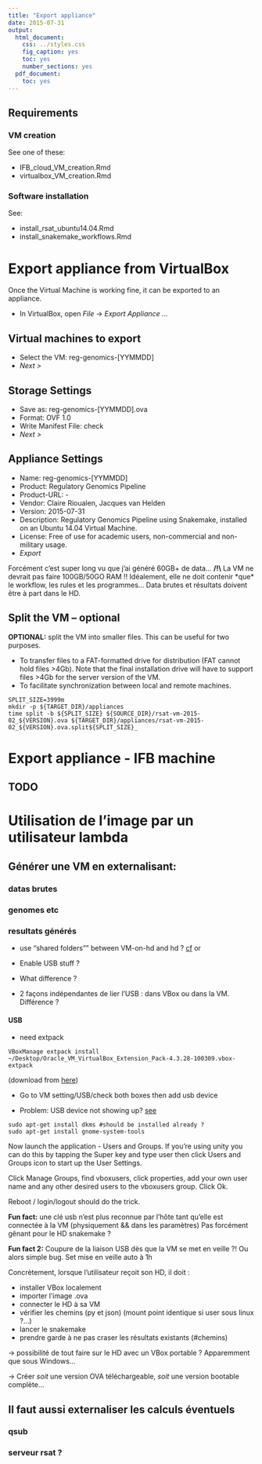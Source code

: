 ```yaml
---
title: "Export appliance"
date: 2015-07-31
output:
  html_document:
    css: ../styles.css
    fig_caption: yes
    toc: yes
    number_sections: yes
  pdf_document:
    toc: yes
---
```


## Requirements

### VM creation

See one of these:

* IFB_cloud_VM_creation.Rmd 
* virtualbox_VM_creation.Rmd
  
### Software installation

See:

* install_rsat_ubuntu14.04.Rmd
* install_snakemake_workflows.Rmd


# Export appliance from VirtualBox

Once the Virtual Machine is working fine, it can be exported to an appliance.

* In VirtualBox, open *File* -> *Export Appliance ...*


## Virtual machines to export

* Select the VM: reg-genomics-[YYMMDD]
* *Next >*


## Storage Settings

* Save as: reg-genomics-[YYMMDD].ova
* Format: OVF 1.0
*	Write Manifest File: check
* *Next >*

## Appliance Settings

* Name:           reg-genomics-[YYMMDD]	
*	Product:		    Regulatory Genomics Pipeline
*	Product-URL:	  -
*	Vendor:		      Claire Rioualen, Jacques van Helden
*	Version:		    2015-07-31
*	Description:	  Regulatory Genomics Pipeline using Snakemake, installed on an Ubuntu 14.04 Virtual Machine. 
*	License:		    Free of use for academic users, non-commercial and non-military usage. 
* *Export*

Forcément c'est super long vu que j'ai généré 60GB+ de data...
**/!\\** La VM ne devrait pas faire 100GB/50GO RAM !! 
Idéalement, elle ne doit contenir \*que\* le workflow, les rules et les programmes...
Data brutes et résultats doivent être à part dans le HD.


## Split the VM -- optional

**OPTIONAL:** split the VM into smaller files. This can be useful for two purposes.

* To transfer files to a FAT-formatted drive for distribution (FAT cannot hold files >4Gb). Note that the final installation drive will have to support files >4Gb for the server version of the VM.
* To facilitate synchronization between local and remote machines.

```
SPLIT_SIZE=3999m
mkdir -p ${TARGET_DIR}/appliances
time split -b ${SPLIT_SIZE} ${SOURCE_DIR}/rsat-vm-2015-02_${VERSION}.ova ${TARGET_DIR}/appliances/rsat-vm-2015-02_${VERSION}.ova.split${SPLIT_SIZE}_
```

# Export appliance - IFB machine

## TODO



# Utilisation de l'image par un utilisateur lambda 

## Générer une VM en externalisant: 

### datas brutes

### genomes etc

### resultats générés 
    
* use "shared folders"" between VM-on-hd and hd ? [cf](https://www.virtualbox.org/manual/ch04.html#sharedfolders)
or
* Enable USB stuff ? 

* What difference ?

* 2 façons indépendantes de lier l'USB : dans VBox ou dans la VM. Différence ? 

#### USB

* need extpack

```
VBoxManage extpack install ~/Desktop/Oracle_VM_VirtualBox_Extension_Pack-4.3.28-100309.vbox-extpack 
```
(download from [here](http://www.oracle.com/technetwork/server-storage/virtualbox/downloads/index.html#extpack))

* Go to VM setting/USB/check both boxes then add usb device

* Problem: USB device not showing up? [see](http://askubuntu.com/questions/365850/virtualbox-not-seeing-any-usb-devices-in-the-usb-filters-settings)

```
sudo apt-get install dkms #should be installed already ?
sudo apt-get install gnome-system-tools
```
Now launch the application - Users and Groups. If you're using unity you can do this by tapping the Super key and type user then click Users and Groups icon to start up the User Settings.

Click Manage Groups, find vboxusers, click properties, add your own user name and any other desired users to the vboxusers group. Click Ok.

Reboot / login/logout should do the trick.

**Fun fact:** une clé usb n'est plus reconnue par l'hôte tant qu'elle est connectée à la VM (physiquement && dans les paramètres)
Pas forcément gênant pour le HD snakemake ? 

**Fun fact 2:** Coupure de la liaison USB dès que la VM se met en veille ?! Ou alors simple bug. Set mise en veille auto à 1h


Concrètement, lorsque l'utilisateur reçoit son HD, il doit : 

* installer VBox localement
* importer l'image .ova
* connecter le HD à sa VM
* vérifier les chemins (py et json) (mount point identique si user sous linux ?...)
* lancer le snakemake
* prendre garde à ne pas craser les résultats existants (#chemins)

-> possibilité de tout faire sur le HD avec un VBox portable ? Apparemment que sous Windows...

-> Créer *soit* une version OVA téléchargeable, *soit* une version bootable complète...

## Il faut aussi externaliser les calculs éventuels

### qsub

### serveur rsat ? 
    
    
    
    
    
    
